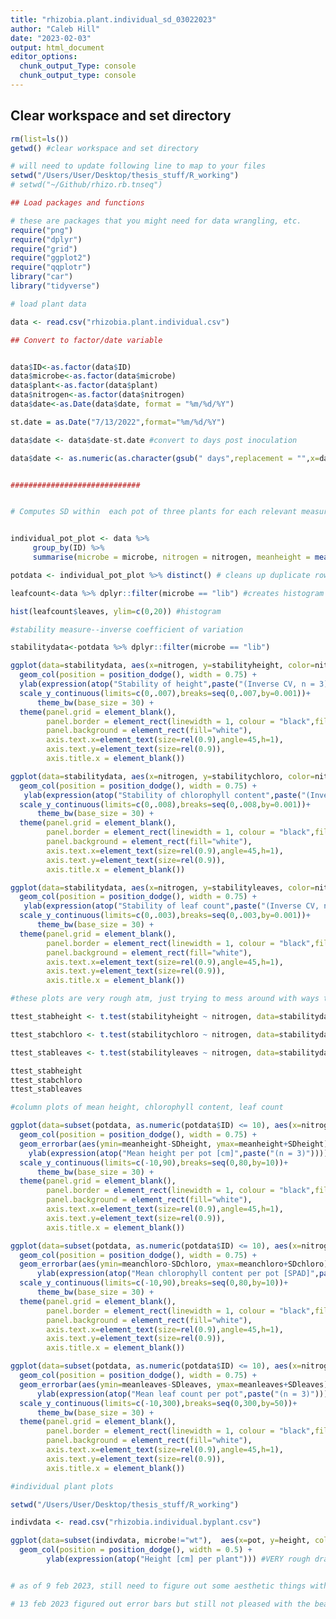 ---
title: "rhizobia.plant.individual_sd_03022023"
author: "Caleb Hill"
date: "2023-02-03"
output: html_document
editor_options:
  chunk_output_Type: console
  chunk_output_type: console
---

## Clear workspace and set directory

```{r setup}

rm(list=ls())
getwd() #clear workspace and set directory

# will need to update following line to map to your files
setwd("/Users/User/Desktop/thesis_stuff/R_working")
# setwd("~/Github/rhizo.rb.tnseq")

## Load packages and functions

# these are packages that you might need for data wrangling, etc.
require("png")
require("dplyr")
require("grid")
require("ggplot2")
require("qqplotr")
library("car")
library("tidyverse")

# load plant data

data <- read.csv("rhizobia.plant.individual.csv")

## Convert to factor/date variable


data$ID<-as.factor(data$ID)
data$microbe<-as.factor(data$microbe)
data$plant<-as.factor(data$plant)
data$nitrogen<-as.factor(data$nitrogen)
data$date<-as.Date(data$date, format = "%m/%d/%Y")

st.date = as.Date("7/13/2022",format="%m/%d/%Y")

data$date <- data$date-st.date #convert to days post inoculation

data$date <- as.numeric(as.character(gsub(" days",replacement = "",x=data$date)))



```

```{r}
#############################


# Computes SD within  each pot of three plants for each relevant measure


individual_pot_plot <- data %>%
     group_by(ID) %>% 
     summarise(microbe = microbe, nitrogen = nitrogen, meanheight = mean(height), SDheight=sd(height), stabilityheight = ((1/SDheight) / meanheight), meanchloro = mean(chlorophyll), SDchloro=sd(chlorophyll), stabilitychloro = ((1/SDchloro) / meanchloro), meanleaves = mean(leaves), SDleaves=sd(leaves), stabilityleaves = ((1/SDleaves) / meanleaves))  #groups data according to pot and calculates mean and SD for each stat for each pot

potdata <- individual_pot_plot %>% distinct() # cleans up duplicate rows in dataframe

leafcount<-data %>% dplyr::filter(microbe == "lib") #creates histogram of leaf count data, including only the library dataset

hist(leafcount$leaves, ylim=c(0,20)) #histogram

#stability measure--inverse coefficient of variation

stabilitydata<-potdata %>% dplyr::filter(microbe == "lib")

ggplot(data=stabilitydata, aes(x=nitrogen, y=stabilityheight, color=nitrogen, fill=nitrogen, shape=nitrogen)) + 
  geom_col(position = position_dodge(), width = 0.75) +
  ylab(expression(atop("Stability of height",paste("(Inverse CV, n = 3)")))) +
  scale_y_continuous(limits=c(0,.007),breaks=seq(0,.007,by=0.001))+
      theme_bw(base_size = 30) +
  theme(panel.grid = element_blank(),
        panel.border = element_rect(linewidth = 1, colour = "black",fill=NA),
        panel.background = element_rect(fill="white"),
        axis.text.x=element_text(size=rel(0.9),angle=45,h=1),
        axis.text.y=element_text(size=rel(0.9)),
        axis.title.x = element_blank())

ggplot(data=stabilitydata, aes(x=nitrogen, y=stabilitychloro, color=nitrogen, fill=nitrogen, shape=nitrogen)) + 
  geom_col(position = position_dodge(), width = 0.75) +
   ylab(expression(atop("Stability of chlorophyll content",paste("(Inverse CV, n = 3)")))) +
  scale_y_continuous(limits=c(0,.008),breaks=seq(0,.008,by=0.001))+
      theme_bw(base_size = 30) +
  theme(panel.grid = element_blank(),
        panel.border = element_rect(linewidth = 1, colour = "black",fill=NA),
        panel.background = element_rect(fill="white"),
        axis.text.x=element_text(size=rel(0.9),angle=45,h=1),
        axis.text.y=element_text(size=rel(0.9)),
        axis.title.x = element_blank())

ggplot(data=stabilitydata, aes(x=nitrogen, y=stabilityleaves, color=nitrogen, fill=nitrogen, shape=nitrogen)) + 
  geom_col(position = position_dodge(), width = 0.75) +
   ylab(expression(atop("Stability of leaf count",paste("(Inverse CV, n = 3)")))) +
  scale_y_continuous(limits=c(0,.003),breaks=seq(0,.003,by=0.001))+
      theme_bw(base_size = 30) +
  theme(panel.grid = element_blank(),
        panel.border = element_rect(linewidth = 1, colour = "black",fill=NA),
        panel.background = element_rect(fill="white"),
        axis.text.x=element_text(size=rel(0.9),angle=45,h=1),
        axis.text.y=element_text(size=rel(0.9)),
        axis.title.x = element_blank())

#these plots are very rough atm, just trying to mess around with ways to display stability

ttest_stabheight <- t.test(stabilityheight ~ nitrogen, data=stabilitydata, var.equal=FALSE)

ttest_stabchloro <- t.test(stabilitychloro ~ nitrogen, data=stabilitydata, var.equal=FALSE)

ttest_stableaves <- t.test(stabilityleaves ~ nitrogen, data=stabilitydata, var.equal=FALSE)

ttest_stabheight
ttest_stabchloro
ttest_stableaves


```

```{r}

#column plots of mean height, chlorophyll content, leaf count

ggplot(data=subset(potdata, as.numeric(potdata$ID) <= 10), aes(x=nitrogen, y=meanheight, color=ID, fill=ID, shape=nitrogen)) + 
  geom_col(position = position_dodge(), width = 0.75) +
  geom_errorbar(aes(ymin=meanheight-SDheight, ymax=meanheight+SDheight), width = 0.2, fill="black", color="black", position = position_dodge(0.75)) +
    ylab(expression(atop("Mean height per pot [cm]",paste("(n = 3)")))) +
  scale_y_continuous(limits=c(-10,90),breaks=seq(0,80,by=10))+
      theme_bw(base_size = 30) +
  theme(panel.grid = element_blank(),
        panel.border = element_rect(linewidth = 1, colour = "black",fill=NA),
        panel.background = element_rect(fill="white"),
        axis.text.x=element_text(size=rel(0.9),angle=45,h=1),
        axis.text.y=element_text(size=rel(0.9)),
        axis.title.x = element_blank())

ggplot(data=subset(potdata, as.numeric(potdata$ID) <= 10), aes(x=nitrogen, y=meanchloro, color=ID, fill=ID, shape=nitrogen)) + 
  geom_col(position = position_dodge(), width = 0.75) +
  geom_errorbar(aes(ymin=meanchloro-SDchloro, ymax=meanchloro+SDchloro), width = 0.2, fill="black", color="black", position = position_dodge(0.75)) +
      ylab(expression(atop("Mean chlorophyll content per pot [SPAD]",paste("(n = 3)")))) +
  scale_y_continuous(limits=c(-10,90),breaks=seq(0,80,by=10))+
      theme_bw(base_size = 30) +
  theme(panel.grid = element_blank(),
        panel.border = element_rect(linewidth = 1, colour = "black",fill=NA),
        panel.background = element_rect(fill="white"),
        axis.text.x=element_text(size=rel(0.9),angle=45,h=1),
        axis.text.y=element_text(size=rel(0.9)),
        axis.title.x = element_blank())

ggplot(data=subset(potdata, as.numeric(potdata$ID) <= 10), aes(x=nitrogen, y=meanleaves, color=ID, fill=ID, shape=nitrogen)) + 
  geom_col(position = position_dodge(), width = 0.75) +
  geom_errorbar(aes(ymin=meanleaves-SDleaves, ymax=meanleaves+SDleaves), width = 0.2, fill="black", color="black", position = position_dodge(0.75)) +
      ylab(expression(atop("Mean leaf count per pot",paste("(n = 3)")))) +
  scale_y_continuous(limits=c(-10,300),breaks=seq(0,300,by=50))+
      theme_bw(base_size = 30) +
  theme(panel.grid = element_blank(),
        panel.border = element_rect(linewidth = 1, colour = "black",fill=NA),
        panel.background = element_rect(fill="white"),
        axis.text.x=element_text(size=rel(0.9),angle=45,h=1),
        axis.text.y=element_text(size=rel(0.9)),
        axis.title.x = element_blank())

#individual plant plots

setwd("/Users/User/Desktop/thesis_stuff/R_working")

indivdata <- read.csv("rhizobia.individual.byplant.csv")

ggplot(data=subset(indivdata, microbe!="wt"),  aes(x=pot, y=height, color=nitrogen, fill=nitrogen)) +
  geom_col(position = position_dodge(), width = 0.5) +
        ylab(expression(atop("Height [cm] per plant"))) #VERY rough draft... need to be able to show all individual plants GROUPED by pot#, with the lib plants colored by nitrogen and the pbs plants given their own color. Might need to add a sub-ID column to indivdata


# as of 9 feb 2023, still need to figure out some aesthetic things with these plots. Can't get error bars to show up black, not sure about color or layout yet. Pretty but not practical!!

# 13 feb 2023 figured out error bars but still not pleased with the beautiful pastel rainbow plots

```

